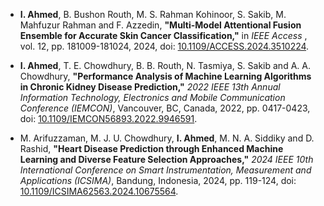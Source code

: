 - **I. Ahmed**, B. Bushon Routh, M. S. Rahman Kohinoor, S. Sakib, M. Mahfuzur Rahman and F. Azzedin, **"Multi-Model Attentional Fusion Ensemble for Accurate Skin Cancer Classification,"** in _IEEE Access_ <PublicationType type="Q1" />, vol. 12, pp. 181009-181024, 2024, doi: [10.1109/ACCESS.2024.3510224](https://doi.org/10.1109/ACCESS.2024.3510224).

- **I. Ahmed**, T. E. Chowdhury, B. B. Routh, N. Tasmiya, S. Sakib and A. A. Chowdhury, **"Performance Analysis of Machine Learning Algorithms in Chronic Kidney Disease Prediction,"** _2022 IEEE 13th Annual Information Technology, Electronics and Mobile Communication Conference (IEMCON)_, <PublicationType type="NA" /> Vancouver, BC, Canada, 2022, pp. 0417-0423, doi: [10.1109/IEMCON56893.2022.9946591](https://doi.org/10.1109/IEMCON56893.2022.9946591).

- M. Arifuzzaman, M. J. U. Chowdhury, **I. Ahmed**, M. N. A. Siddiky and D. Rashid, **"Heart Disease Prediction through Enhanced Machine Learning and Diverse Feature Selection Approaches,"** _2024 IEEE 10th International Conference on Smart Instrumentation, Measurement and Applications (ICSIMA)_, <PublicationType type="NA" /> Bandung, Indonesia, 2024, pp. 119-124, doi: [10.1109/ICSIMA62563.2024.10675564](https://doi.org/10.1109/ICSIMA62563.2024.10675564).
